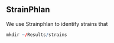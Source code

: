 
## StrainPhlan

We use Strainphlan to identify strains that 

```{r}
mkdir ~/Results/strains

```





```{r, eval=F, class.source='klippy'}
```

```{r, eval=F, class.source='klippy'}
```

```{r, eval=F, class.source='klippy'}
```

```{r, eval=F, class.source='klippy'}
```

```{r, eval=F, class.source='klippy'}
```

```{r, eval=F, class.source='klippy'}
```

```{r, eval=F, class.source='klippy'}
```

```{r, eval=F, class.source='klippy'}
```